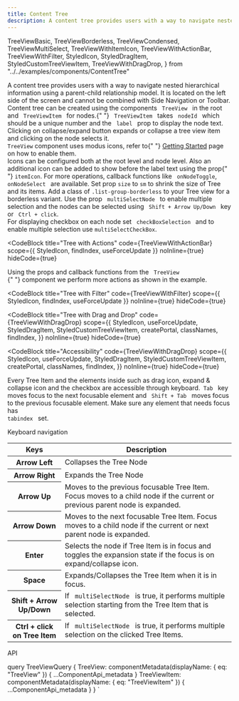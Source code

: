 ```yaml
---
title: Content Tree
description: A content tree provides users with a way to navigate nested hierarchical information using a parent-child relationship model.
---
```


  TreeViewBasic,
  TreeViewBorderless,
  TreeViewCondensed,
  TreeViewMultiSelect,
  TreeViewWithItemIcon,
  TreeViewWithActionBar,
  TreeViewWithFilter,
  StyledIcon,
  StyledDragItem,
  StyledCustomTreeViewItem,
  TreeViewWithDragDrop,
} from "../../examples/components/ContentTree"

<Overview>
  A content tree provides users with a way to navigate nested hierarchical
  information using a parent-child relationship model. It is located on the left
  side of the screen and cannot be combined with Side Navigation or Toolbar.
</Overview>

<CodeBlock title="Basic" code={TreeViewBasic}>
  Content tree can be created using the components <code> TreeView </code> in
  the root and <code> TreeViewItem </code> for nodes.{" "}
  <code> TreeViewItem </code> takes <code> nodeId </code> which should be a
  unique number and the <code> label </code> prop to display the node text.
  <br />
  Clicking on collapse/expand button expands or collapse a tree view item and
  clicking on the node selects it.
</CodeBlock>

<div className="docs-callout docs-callout-warning p-3 pb-0 rounded-lg">
  <code>TreeView</code> component uses modus icons, refer to{" "}
  <a href="/getting-started/">Getting Started</a> page on how to enable them.
</div>

<CodeBlock title="Tree with Icons" code={TreeViewWithItemIcon} noInline={true}>
  Icons can be configured both at the root level and node level. Also an
  additional icon can be added to show before the label text using the prop{" "}
  <code>itemIcon</code>. For more operations, callback functions like
  <code> onNodeToggle</code>,<code> onNodeSelect </code> are available.
</CodeBlock>

<CodeBlock title="Condensed Tree" code={TreeViewCondensed}>
  Set prop <code>size</code> to <code>sm</code> to shrink the size of Tree and
  its items.
</CodeBlock>

<CodeBlock title="Borderless Tree" code={TreeViewBorderless}>
  Add a class of <code>.list-group-borderless</code> to your Tree view for a
  borderless variant.
</CodeBlock>

<CodeBlock title="Multi Selection Tree" code={TreeViewMultiSelect}>
  Use the prop <code> multiSelectNode </code> to enable multiple selection and
  the nodes can be selected using
  <code> Shift + Arrow Up/Down </code> key or <code> Ctrl + click</code>.
  <br />
  For displaying checkbox on each node set <code> checkBoxSelection </code> and to
  enable multiple selection use <code>multiSelectCheckBox</code>.
</CodeBlock>

<CodeBlock
  title="Tree with Actions"
  code={TreeViewWithActionBar}
  scope={{ StyledIcon, findIndex, useForceUpdate }}
  noInline={true}
  hideCode={true}
>
  Using the props and callback functions from the <code> TreeView </code>{" "}
  component we perform more actions as shown in the example.
</CodeBlock>

<CodeBlock
  title="Tree with Filter"
  code={TreeViewWithFilter}
  scope={{ StyledIcon, findIndex, useForceUpdate }}
  noInline={true}
  hideCode={true}
></CodeBlock>

<CodeBlock
  title="Tree with Drag and Drop"
  code={TreeViewWithDragDrop}
  scope={{
    StyledIcon,
    useForceUpdate,
    StyledDragItem,
    StyledCustomTreeViewItem,
    createPortal,
    classNames,
    findIndex,
  }}
  noInline={true}
  hideCode={true}
></CodeBlock>

<CodeBlock
  title="Accessibility"
  code={TreeViewWithDragDrop}
  scope={{
    StyledIcon,
    useForceUpdate,
    StyledDragItem,
    StyledCustomTreeViewItem,
    createPortal,
    classNames,
    findIndex,
  }}
  noInline={true}
  hideCode={true}
>
  Every Tree Item and the elements inside such as drag icon, expand & collapse
  icon and the checkbox are accessible through keyboard.<code> Tab </code> key
  moves focus to the next focusable element and <code> Shift + Tab </code> moves
  focus to the previous focusable element. Make sure any element that needs
  focus has <code> tabindex </code> set.
</CodeBlock>

<LinkedHeading h="3" className="h2" id="keyboard-navigation">
  Keyboard navigation
</LinkedHeading>

<table class="table table-bordered">
  <thead class="bg-gray-light">
    <tr>
      <th scope="col">Keys</th>
      <th scope="col">Description</th>
    </tr>
  </thead>
  <tbody>
    <tr>
      <th scope="row">Arrow Left</th>
      <td>Collapses the Tree Node</td>
    </tr>
    <tr>
      <th scope="row">Arrow Right</th>
      <td>Expands the Tree Node</td>
    </tr>
    <tr>
      <th scope="row">Arrow Up</th>
      <td>
        Moves to the previous focusable Tree Item. Focus moves to a child node
        if the current or previous parent node is expanded.
      </td>
    </tr>
    <tr>
      <th scope="row">Arrow Down</th>
      <td>
        Moves to the next focusable Tree Item. Focus moves to a child node if
        the current or next parent node is expanded.
      </td>
    </tr>
    <tr>
      <th scope="row">Enter</th>
      <td>
        Selects the node if Tree Item is in focus and toggles the expansion
        state if the focus is on expand/collapse icon.
      </td>
    </tr>
    <tr>
      <th scope="row">Space</th>
      <td>Expands/Collapses the Tree Item when it is in focus. </td>
    </tr>
    <tr>
      <th scope="row">Shift + Arrow Up/Down</th>
      <td>
        If <code> multiSelectNode </code> is true, it performs multiple
        selection starting from the Tree Item that is selected.
      </td>
    </tr>
    <tr>
      <th scope="row">Ctrl + click on Tree Item</th>
      <td>
        If <code> multiSelectNode </code> is true, it performs multiple
        selection on the clicked Tree Items.
      </td>
    </tr>
  </tbody>
</table>

<LinkedHeading h="2" className="h1" id="content-tree-api">
  API
</LinkedHeading>
<ComponentApi metadata={props.data.TreeView} />
<ComponentApi metadata={props.data.TreeViewItem} />

  query TreeViewQuery {
    TreeView: componentMetadata(displayName: { eq: "TreeView" }) {
      ...ComponentApi_metadata
    }
    TreeViewItem: componentMetadata(displayName: { eq: "TreeViewItem" }) {
      ...ComponentApi_metadata
    }
  }
`

